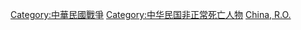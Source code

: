 [[Category:中華民國戰爭|Category:中華民國戰爭]]
[[Category:中华民国非正常死亡人物|Category:中华民国非正常死亡人物]]
[[Category:各國戰爭身亡者|China, R.O.]]